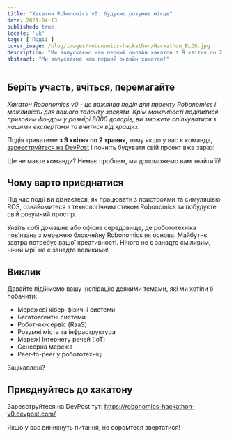 ```yaml
---
title: "Хакатон Robonomics v0: будуємо розумне місце"
date: 2021-04-13
published: true
locale: 'uk'
tags: ['Події']
cover_image: /blog/images/robonomics-hackathon/Hackathon_BLOG.jpg
description: "Ми запускаємо наш перший онлайн хакатон з 9 квітня по 2 травня 2021 року! Перевірте деталі."
abstract: "Ми запускаємо наш перший онлайн хакатон!"
---
```


## Беріть участь, вчіться, перемагайте

_Хакатон Robonomics v0 - це важлива подія для проекту Robonomics і можливість для вашого таланту засяяти. Крім можливості поділитися призовим фондом у розмірі 8000 доларів, ви зможете спілкуватися з нашими експертами та вчитися від кращих._

Подія триватиме **з 9 квітня по 2 травня,** тому якщо у вас є команда, [зареєструйтеся на DevPost](https://robonomics-hackathon-v0.devpost.com) і почніть будувати свій проект вже зараз!

Ще не маєте команди? Немає проблем, ми допоможемо вам знайти її!

## Чому варто приєднатися

Під час події ви дізнаєтеся, як працювати з пристроями та симуляцією ROS, ознайомитеся з технологічним стеком Robonomics та побудуєте свій розумний простір.

Уявіть собі домашнє або офісне середовище, де робототехніка пов'язана з мережею блокчейну Robonomics як основа. Майбутнє завтра потребує вашої креативності. Нічого не є занадто сміливим, нічий мрії не є занадто великими!

## Виклик

Давайте підіймемо вашу інспірацію деякими темами, які ми хотіли б побачити:
- Мережеві кібер-фізичні системи
- Багатоагентні системи
- Робот-як-сервіс (RaaS)
- Розумні міста та інфраструктура
- Мережі Інтернету речей (IoT)
- Сенсорна мережа
- Peer-to-peer у робототехніці

Зацікавлені?

## Приєднуйтесь до хакатону

Зареєструйтеся на DevPost тут: https://robonomics-hackathon-v0.devpost.com/

Якщо у вас виникнуть питання, не соромтеся звертатися!